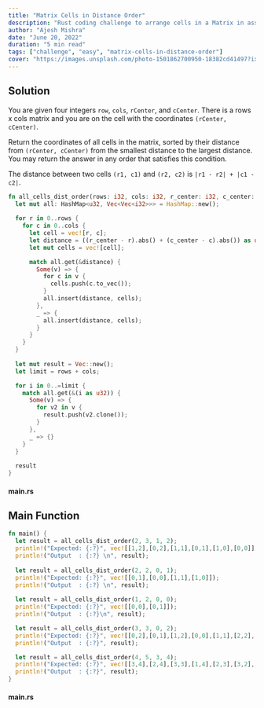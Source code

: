 ```yaml
---
title: "Matrix Cells in Distance Order"
description: "Rust coding challenge to arrange cells in a Matrix in assending order of their distance from a given cell."
author: "Ajesh Mishra"
date: "June 20, 2022"
duration: "5 min read"
tags: ["challenge", "easy", "matrix-cells-in-distance-order"]
cover: "https://images.unsplash.com/photo-1501862700950-18382cd41497?ixlib=rb-1.2.1&ixid=MnwxMjA3fDB8MHxwaG90by1wYWdlfHx8fGVufDB8fHx8&auto=format&fit=crop&w=1638&q=80"
---
```


## Solution

You are given four integers `row`, `cols`, `rCenter`, and `cCenter`. There is a rows x cols matrix and you are on the cell with the coordinates `(rCenter, cCenter)`.

Return the coordinates of all cells in the matrix, sorted by their distance from `(rCenter, cCenter)` from the smallest distance to the largest distance. You may return the answer in any order that satisfies this condition.

The distance between two cells `(r1, c1)` and `(r2, c2)` is `|r1 - r2| + |c1 - c2|`.



```rust
fn all_cells_dist_order(rows: i32, cols: i32, r_center: i32, c_center: i32) -> Vec<Vec<i32>> {
  let mut all: HashMap<u32, Vec<Vec<i32>>> = HashMap::new();
  
  for r in 0..rows {
    for c in 0..cols {
      let cell = vec![r, c];
      let distance = ((r_center - r).abs() + (c_center - c).abs()) as u32;
      let mut cells = vec![cell];

      match all.get(&distance) {
        Some(v) => {
          for c in v {
            cells.push(c.to_vec());
          }
          all.insert(distance, cells);
        },
        _ => {
          all.insert(distance, cells);
        }
      }
    }
  }
  
  let mut result = Vec::new();
  let limit = rows + cols;

  for i in 0..=limit {
    match all.get(&(i as u32)) {
      Some(v) => {
        for v2 in v {
          result.push(v2.clone());
        }
      },
      _ => {}
    }
  }
  
  result
}
```

#### main.rs


## Main Function

```rust
fn main() {
  let result = all_cells_dist_order(2, 3, 1, 2);
  println!("Expected: {:?}", vec![[1,2],[0,2],[1,1],[0,1],[1,0],[0,0]]);
  println!("Output  : {:?} \n", result);
  
  let result = all_cells_dist_order(2, 2, 0, 1);
  println!("Expected: {:?}", vec![[0,1],[0,0],[1,1],[1,0]]);
  println!("Output  : {:?} \n", result);
  
  let result = all_cells_dist_order(1, 2, 0, 0);
  println!("Expected: {:?}", vec![[0,0],[0,1]]);
  println!("Output  : {:?}\n", result);

  let result = all_cells_dist_order(3, 3, 0, 2);
  println!("Expected: {:?}", vec![[0,2],[0,1],[1,2],[0,0],[1,1],[2,2],[1,0],[2,1],[2,0]]);
  println!("Output  : {:?}", result);

  let result = all_cells_dist_order(4, 5, 3, 4);
  println!("Expected: {:?}", vec![[3,4],[2,4],[3,3],[1,4],[2,3],[3,2],[0,4],[1,3],[2,2],[3,1],[0,3],[1,2],[2,1],[3,0],[0,2],[1,1],[2,0],[0,1],[1,0],[0,0]]);
  println!("Output  : {:?}", result);
}
```

#### main.rs
